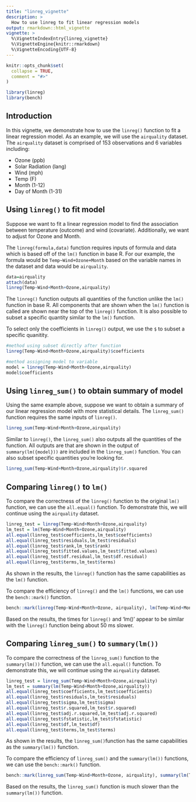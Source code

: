 ```yaml
---
title: "linreg_vignette"
description: >
  How to use linreg to fit linear regression models
output: rmarkdown::html_vignette
vignette: >
  %\VignetteIndexEntry{linreg_vignette}
  %\VignetteEngine{knitr::rmarkdown}
  %\VignetteEncoding{UTF-8}
---
```


```r
knitr::opts_chunk$set(
  collapse = TRUE,
  comment = "#>"
)
```

```r
library(linreg)
library(bench)
```

## Introduction

In this vignette, we demonstrate how to use the `linreg()` function to fit a linear regression model. As an example, we will use the `airquality` dataset. The `airquality` dataset is comprised of 153 observations and 6 variables including:

-   Ozone (ppb)
-   Solar Radiation (lang)
-   Wind (mph)
-   Temp (F)
-   Month (1-12)
-   Day of Month (1-31)

## Using `linreg()` to fit model

Suppose we want to fit a linear regression model to find the association between temperature (outcome) and wind (covariate). Additionally, we want to adjust for Ozone and Month.

The `linreg(formula,data)` function requires inputs of formula and data which is based off of the `lm()` function in base R. For our example, the formula would be `Temp~Wind+Ozone+Month` based on the variable names in the dataset and data would be `airquality`.

```r
data=airquality
attach(data)
linreg(Temp~Wind+Month+Ozone,airquality)
```

The `linreg()` function outputs all quantities of the function unlike the `lm()` function in base R. All components that are shown when the `lm()` function is called are shown near the top of the `linreg()` function. It is also possible to subset a specific quantity similar to the `lm()` function.

To select only the coefficients in `linreg()` output, we use the `$` to subset a specific quanitity.

```r
#method using subset directly after function
linreg(Temp~Wind+Month+Ozone,airquality)$coefficients

#method assigning model to variable
model = linreg(Temp~Wind+Month+Ozone,airquality)
model$coefficients

```

## Using `linreg_sum()` to obtain summary of model

Using the same example above, suppose we want to obtain a summary of our linear regression model with more statistical details. The `linreg_sum()` function requires the same inputs of `linreg()`.

```r
linreg_sum(Temp~Wind+Month+Ozone,airquality)
```

Similar to `linreg()`, the `linreg_sum()` also outputs all the quantities of the function. All outputs are that are shown in the output of `summary(lm({model}))` are included in the `linreg_sum()` function. You can also subset specific quantities you're looking for.

```r
linreg_sum(Temp~Wind+Month+Ozone,airquality)$r.squared
```


## Comparing `linreg()` to `lm()`

To compare the correctness of the `linreg()` function to the original `lm()` function, we can use the `all.equal()` function. To demonstrate this, we will continue using the `airquality` dataset.

```r
linreg_test = linreg(Temp~Wind+Month+Ozone,airquality)
lm_test = lm(Temp~Wind+Month+Ozone,airquality)
all.equal(linreg_test$coefficients,lm_test$coefficients)
all.equal(linreg_test$residuals,lm_test$residuals)
all.equal(linreg_test$rank,lm_test$rank)
all.equal(linreg_test$fitted.values,lm_test$fitted.values)
all.equal(linreg_test$df.residual,lm_test$df.residual)
all.equal(linreg_test$terms,lm_test$terms)
```

As shown in the results, the `linreg()` function has the same capabilities as the `lm()` function.

To compare the efficiency of `linreg()` and the `lm()` functions, we can use the `bench::mark()` function.

```r
bench::mark(linreg(Temp~Wind+Month+Ozone, airquality), lm(Temp~Wind+Month+Ozone,airquality), check = FALSE)
```

Based on the results, the times for `linreg()` and 'lm()' appear to be similar with the `linreg()` function being about 50 ms slower.


## Comparing `linreg_sum()` to `summary(lm())`

To compare the correctness of the `linreg_sum()` function to the `summary(lm())` function, we can use the `all.equal()` function. To demonstrate this, we will continue using the `airquality` dataset.

```r
linreg_test = linreg_sum(Temp~Wind+Month+Ozone,airquality)
lm_test = summary(lm(Temp~Wind+Month+Ozone,airquality))
all.equal(linreg_test$coefficients,lm_test$coefficients)
all.equal(linreg_test$residuals,lm_test$residuals)
all.equal(linreg_test$sigma,lm_test$sigma)
all.equal(linreg_test$r.squared,lm_test$r.squared)
all.equal(linreg_test$adj.r.squared,lm_test$adj.r.squared)
all.equal(linreg_test$fstatistic,lm_test$fstatistic)
all.equal(linreg_test$df,lm_test$df)
all.equal(linreg_test$terms,lm_test$terms)
```

As shown in the results, the `linreg_sum()`function has the same capabilities as the `summary(lm())` function.


To compare the efficiency of `linreg_sum()` and the `summary(lm())` functions, we can use the `bench::mark()` function.


```r
bench::mark(linreg_sum(Temp~Wind+Month+Ozone, airquality), summary(lm(Temp~Wind+Month+Ozone,airquality)), check = FALSE)
```

Based on the results, the `linreg_sum()` function is much slower than the `summary(lm())` function.




